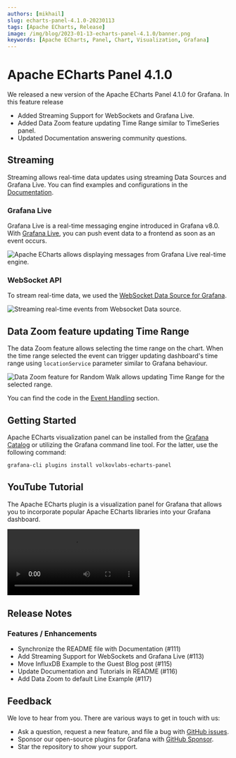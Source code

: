 ```yaml
---
authors: [mikhail]
slug: echarts-panel-4.1.0-20230113
tags: [Apache ECharts, Release]
image: /img/blog/2023-01-13-echarts-panel-4.1.0/banner.png
keywords: [Apache ECharts, Panel, Chart, Visualization, Grafana]
---
```



# Apache ECharts Panel 4.1.0

We released a new version of the Apache ECharts Panel 4.1.0 for Grafana. In this feature release

- Added Streaming Support for WebSockets and Grafana Live.
- Added Data Zoom feature updating Time Range similar to TimeSeries panel.
- Updated Documentation answering community questions.

<!--truncate-->

## Streaming

Streaming allows real-time data updates using streaming Data Sources and Grafana Live. You can find examples and configurations in the [Documentation](/plugins/volkovlabs-echarts-panel/streaming).

### Grafana Live

Grafana Live is a real-time messaging engine introduced in Grafana v8.0. With [Grafana Live](https://grafana.com/docs/grafana/latest/setup-grafana/set-up-grafana-live/), you can push event data to a frontend as soon as an event occurs.

<Image
  title="Apache ECharts allows displaying messages from Grafana Live real-time engine."
  src="/img/blog/2023-01-13-echarts-panel-4.1.0/live.png"
/>

### WebSocket API

To stream real-time data, we used the [WebSocket Data Source for Grafana](https://grafana.com/grafana/plugins/golioth-websocket-datasource/).

<Image
  title="Streaming real-time events from Websocket Data source."
  src="/img/blog/2023-01-13-echarts-panel-4.1.0/websocket.png"
/>

## Data Zoom feature updating Time Range

The data Zoom feature allows selecting the time range on the chart. When the time range selected the event can trigger updating dashboard's time range using `locationService` parameter similar to Grafana behaviour.

<Image
  title="Data Zoom feature for Random Walk allows updating Time Range for the selected range."
  src="/img/blog/2023-01-13-echarts-panel-4.1.0/data-zoom.png"
/>

You can find the code in the [Event Handling](/plugins/volkovlabs-echarts-panel/events) section.

## Getting Started

Apache ECharts visualization panel can be installed from the [Grafana Catalog](https://grafana.com/grafana/plugins/volkovlabs-echarts-panel/) or utilizing the Grafana command line tool. For the latter, use the following command:

```bash
grafana-cli plugins install volkovlabs-echarts-panel
```

## YouTube Tutorial

The Apache ECharts plugin is a visualization panel for Grafana that allows you to incorporate popular Apache ECharts libraries into your Grafana dashboard.

<Video
  src="https://www.youtube.com/embed/DxqCrBEmrQw"
  title="How to create modern dashboards in Grafana."
/>

## Release Notes

### Features / Enhancements

- Synchronize the README file with Documentation (#111)
- Add Streaming Support for WebSockets and Grafana Live (#113)
- Move InfluxDB Example to the Guest Blog post (#115)
- Update Documentation and Tutorials in README (#116)
- Add Data Zoom to default Line Example (#117)

## Feedback

We love to hear from you. There are various ways to get in touch with us:

- Ask a question, request a new feature, and file a bug with [GitHub issues](https://github.com/volkovlabs/volkovlabs-echarts-panel/issues/new/choose).
- Sponsor our open-source plugins for Grafana with [GitHub Sponsor](https://github.com/sponsors/VolkovLabs).
- Star the repository to show your support.
